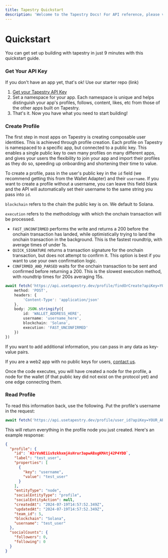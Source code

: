 ```yaml
---
title: Tapestry Quickstart
description: 'Welcome to the Tapestry Docs! For API reference, please visit <a href="https://api.usetapestry.dev/docs" target="_blank" rel="noopener noreferrer">https://api.usetapestry.dev/docs</a>'
---
```


# Quickstart

You can get set up building with tapestry in just 9 minutes with this quickstart guide. 

### Get Your API Key

If you don't have an app yet, that's ok! Use our starter repo (link)

1. [Get your Tapestry API Key](https://app.usetapestry.dev/)
2. Set a namespace for your app. Each namespace is unique and helps distinguish your app's profiles, follows, content, likes, etc from those of the other apps built on Tapestry.
3. That's it. Now you have what you need to start building!

### Create Profile

The first step in most apps on Tapestry is creating composable user identities. This is achieved through profile creation. Each profile on Tapestry is namespaced to a specific app, but connected to a public key. This enables a single public key to own many profiles on many different apps, and gives your users the flexibility to join your app and import their profiles as they do so, speeding up onboarding and shortening their time to value.

To create a profile, pass in the user's public key in the `id` field (we recommend getting this from the Wallet Adapter) and their `username`. If you want to create a profile without a username, you can leave this field blank and the API will automatically set their username to the same string you pass into `id`.

`blockchain` refers to the chain the public key is on. We default to Solana.

`execution` refers to the methodology with which the onchain transaction will be processed.

* `FAST_UNCONFIRMED` performs the write and returns a 200 before the onchain transaction has landed, while optimistically trying to land the onchain transaction in the background. This is the fastest roundtrip, with average times of under 1s.
* `QUICK_SIGNATURE` returns a transaction signature for the onchain transaction, but does not attempt to confirm it. This option is best if you want to use your own confirmation logic.
* `CONFIRMED_AND_PARSED` waits for the onchain transaction to be sent and confirmed before returning a 200. This is the slowest execution method, with roundtrip times for 200s averaging 15s. 

```ts
await fetch('https://api.usetapestry.dev/profile/findOrCreate?apiKey=YOUR_API_KEY', {
    method: 'POST',
    headers: {
        'Content-Type': 'application/json'
    },
    body: JSON.stringify({
        id: 'WALLET_ADDRESS_HERE',
        username: 'username_here',
        blockchain: 'Solana',
        execution: 'FAST_UNCONFIRMED'
    })
})
```

If you want to add additional information, you can pass in any data as key-value pairs.

If you are a web2 app with no public keys for users, [contact us](mailto:nemo@primitives.xyz).

Once the code executes, you will have created a node for the profile, a node for the wallet (if that public key did not exist on the protocol yet) and one edge connecting them.

### Read Profile
To read this information back, use the following. Put the profile's username in the request:

```ts
await fetch('https://api.usetapestry.dev/profile/user_id?apiKey=YOUR_API_KEY')
```

This will return everything in the profile node you just created. Here's an example response:

```json
{
  "profile": {
    "id": `H2rVxNEiis9zkhxmjAsHrur3apwABxgKMAtj42P4YDD`,
    "label": "test_user",
    "properties": [
      {
        "key": "username",
        "value": "test_user"
      }
    ],
    "entityType": "node",
    "socialEntityType": "profile",
    "socialEntityAction": null,
    "createdAt": "2024-07-19T14:57:52.349Z",
    "updatedAt": "2024-07-19T14:57:52.349Z",
    "team_id": 5,
    "blockchain": "Solana",
    "username": "test_user"
  },
  "socialCounts": {
    "followers": 0,
    "following": 0
  }
}